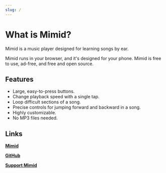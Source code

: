 ```yaml
---
slug: /
---
```


# What is Mimid?

Mimid is a music player designed for learning songs by ear.

Mimid runs in your browser, and it's designed for your phone.
Mimid is free to use, ad-free, and free and open source.

## Features

- Large, easy-to-press buttons.
- Change playback speed with a single tap.
- Loop difficult sections of a song.
- Precise controls for jumping forward and backward in a song.
- Highly customizable.
- No MP3 files needed.

## Links

[**Mimid**](https://mimid.app/)

[**GitHub**](https://github.com/vic-ma/mimid)

[**Support Mimid**](https://ko-fi.com/mimid)
